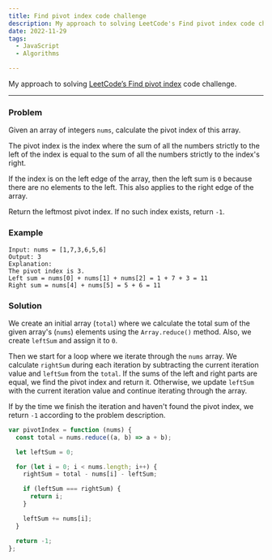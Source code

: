 ```yaml
---
title: Find pivot index code challenge
description: My approach to solving LeetCode's Find pivot index code challenge
date: 2022-11-29
tags:
  - JavaScript
  - Algorithms

---
```


My approach to solving [LeetCode’s Find pivot index](https://leetcode.com/problems/find-pivot-index/description/) code challenge.

---

### Problem

Given an array of integers `nums`, calculate the pivot index of this array.

The pivot index is the index where the sum of all the numbers strictly to the left of the index is equal to the sum of all the numbers strictly to the index's right.

If the index is on the left edge of the array, then the left sum is `0` because there are no elements to the left. This also applies to the right edge of the array.

Return the leftmost pivot index. If no such index exists, return `-1`.

### Example

```
Input: nums = [1,7,3,6,5,6]
Output: 3
Explanation:
The pivot index is 3.
Left sum = nums[0] + nums[1] + nums[2] = 1 + 7 + 3 = 11
Right sum = nums[4] + nums[5] = 5 + 6 = 11
```

### Solution

We create an initial array (`total`) where we calculate the total sum of the given array's (`nums`) elements using the `Array.reduce()` method. Also, we create `leftSum` and assign it to `0`.

Then we start for a loop where we iterate through the `nums` array. We calculate `rightSum` during each iteration by subtracting the current iteration value and `leftSum` from the `total`. If the sums of the left and right parts are equal, we find the pivot index and return it. Otherwise, we update `leftSum` with the current iteration value and continue iterating through the array.

If by the time we finish the iteration and haven't found the pivot index, we return `-1` according to the problem description.

```js
var pivotIndex = function (nums) {
  const total = nums.reduce((a, b) => a + b);

  let leftSum = 0;

  for (let i = 0; i < nums.length; i++) {
    rightSum = total - nums[i] - leftSum;

    if (leftSum === rightSum) {
      return i;
    }

    leftSum += nums[i];
  }

  return -1;
};
```
